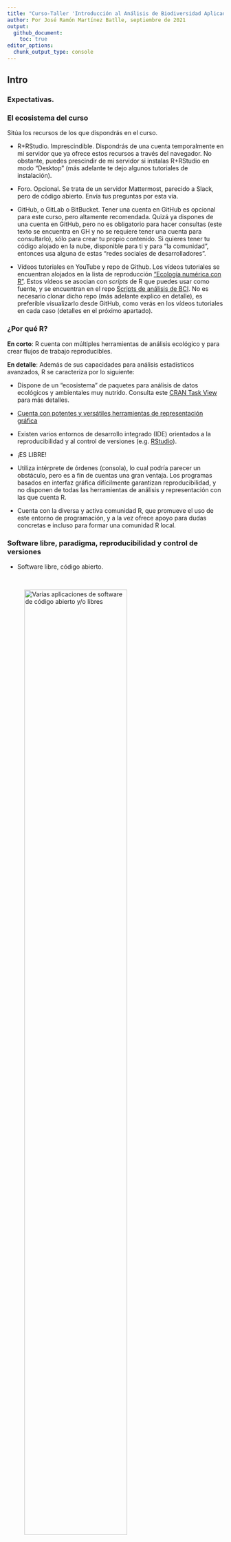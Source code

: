 ```yaml
---
title: "Curso-Taller 'Introducción al Análisis de Biodiversidad Aplicado con R' (202109)"
author: Por José Ramón Martínez Batlle, septiembre de 2021
output:
  github_document:
    toc: true
editor_options: 
  chunk_output_type: console
---
```


<!-- Este .md fue generado a partir del .Rmd homónimo. Edítese el .Rmd -->

## Intro

### Expectativas.


### El ecosistema del curso

Sitúa los recursos de los que dispondrás en el curso.

- R+RStudio. Imprescindible. Dispondrás de una cuenta temporalmente en mi servidor que ya ofrece estos recursos a través del navegador. No obstante, puedes prescindir de mi servidor si instalas R+RStudio en modo "Desktop" (más adelante te dejo algunos tutoriales de instalación).

- Foro. Opcional. Se trata de un servidor Mattermost, parecido a Slack, pero de código abierto. Envía tus preguntas por esta vía.

- GitHub, o GitLab o BitBucket. Tener una cuenta en GitHub es opcional para este curso, pero altamente recomendada. Quizá ya dispones de una cuenta en GitHub, pero no es obligatorio para hacer consultas (este texto se encuentra en GH y no se requiere tener una cuenta para consultarlo), sólo para crear tu propio contenido. Si quieres tener tu código alojado en la nube, disponible para ti y para "la comunidad", entonces usa alguna de estas "redes sociales de desarrolladores".

- Vídeos tutoriales en YouTube y repo de Github. Los vídeos tutoriales se encuentran alojados en la lista de reproducción ["Ecología numérica con R"](https://www.youtube.com/playlist?list=PLDcT2n8UzsCRDqjqSeqHI1wsiNOqpYmsJ). Estos vídeos se asocian con *scripts* de R que puedes usar como fuente, y se encuentran en el repo [Scripts de análisis de BCI](https://github.com/biogeografia-master/scripts-de-analisis-BCI). No es necesario clonar dicho repo (más adelante explico en detalle), es preferible visualizarlo desde GitHub, como verás en los vídeos tutoriales en cada caso (detalles en el próximo apartado). 

### ¿Por qué R?

**En corto**: R cuenta con múltiples herramientas de análisis ecológico y para crear flujos de trabajo reproducibles.

**En detalle**: Además de sus capacidades para análisis estadísticos avanzados, R se caracteriza por lo siguiente:

  - Dispone de un "ecosistema" de paquetes para análisis de datos ecológicos y ambientales muy nutrido. Consulta este [CRAN Task View](https://cran.r-project.org/web/views/Environmetrics.html) para más detalles.

  - [Cuenta con potentes y versátiles herramientas de representación gráfica](https://www.r-graph-gallery.com/)

  - Existen varios entornos de desarrollo integrado (IDE) orientados a la reproducibilidad y al control de versiones (e.g. [RStudio](https://rstudio.com/)).
  
  - ¡ES LIBRE\!
  
  - Utiliza intérprete de órdenes (consola), lo cual podría parecer un obstáculo, pero es a fin de cuentas una gran ventaja. Los programas basados en interfaz gráfica difícilmente garantizan reproducibilidad, y no disponen de todas las herramientas de análisis y representación con las que cuenta R.
  
  - Cuenta con la diversa y activa comunidad R, que promueve el uso de este entorno de programación, y a la vez ofrece apoyo para dudas concretas e incluso para formar una comunidad R local.

### Software libre, paradigma, reproducibilidad y control de versiones

- Software libre, código abierto.

<br>

![Varias aplicaciones de software de código abierto y/o libres](img/os-apps-01.png){width=75%}

<br>

![ODK](img/os-apps-02.png){width=75%}

<br>

- Programación orientada a objetos.

- **Demo**. Un vistazo rápido a R y a la IDE RStudio (¿Qué es R?).

- Reproducibilidad (Markdown, cuadernos RMarkdown).

<br>

![Why program in R?](img/wickham-against-gui.png){width=75%}

<br>

![Reproducibilidad y preproducibilidad 1](img/share-code-repro-01.png){width=75%}

<br>

![Reproducibilidad y preproducibilidad 2](img/share-code-repro-02.png){width=75%}

<br>

![Tarjeta perforada](img/share-code-repro-03.png){width=75%}

<br>

- **Demo**. Probemos un sencillo ejemplo para demostrar la utilidad de los cuadernos RMD de dos formas distintas:

  - Desde cero.
  
  - Usando un repo preexistente alojado en GitHub.

- Control de versiones (Git, GitHub).

<br>

![http://phdcomics.com/comics/archive_print.php?comicid=1531](img/version-control.jpg){width=50%}

<br>

- ¿Para qué me sirve la cuenta de GitHub?

  - En mis clases en la UASD son imprescindibles, aunque en este curso es sólo "recomendada".
  
  - **Demo**: Iniciar sesión en GitHub > Buscar repo > Fork > Clone > [Identificarme] > Commit > Push > Ver cambios

### ¿Cómo instalar R y RStudio?

Dispondrás de una cuenta temporalmente en mi servidor RStudio, por lo que no necesitas instalar R+Rstudio en tu máquina mientras dure el curso. No obstante, si quieres instalar R+RStudio por tu cuenta, te vendrá bien para el futuro si planeas seguir usando este entorno de programación. La versión más reciente de R es la 4, pero versiones >3, como la 3.6, funcionan igualmente bien.

Te transcribo a continuación algunos punteros de vídeos-tutoriales recientes que explican cómo instalarlos a ambos. Lógicamente, la instalación es diferente según el sistema operativo, pero mi recomendación más importante es la siguiente: **sólo instala programas que procedan de fuentes confianza**. El repositorio oficial de R se llama [CRAN](https://cran.r-project.org/).

  - Linux, GNU/Linux o whatever. Lee en el CRAN, pero también [este vídeo](https://www.youtube.com/watch?v=RDUED5LHEfE) lo explica (no sé si sea el más didáctico, pero es reciente y completo). Puedo ofrecer soporte sobre cómo instalar en este sistema operativo (los puristas dicen que no es un sistema operativo).
  
  - Windows. En el CRAN encontrarás la instalación, y [este vídeo](https://www.youtube.com/watch?v=h2IPWVXaUuU) me pareció completo. No puedo ofrecer soporte sobre cómo instalar R en este sistema operativo, aunque quizá puedo aportar ideas generales.
  
  - macOS. No puedo sugerir nada aquí, así que mejor buscar opciones por tu propia cuenta. En todo caso, la [página del CRAN](https://cran.r-project.org/bin/macosx/) sobre cómo instalar en macOS luce detallada
  
  - Si tienes experiencia en contenedores, prueba con Docker. Esta opción tiene múltiples ventajas, como por ejemplo: 1) No tienes que pelearte con el infierno de las dependencias; 2) Normalmente, las imágenes de Docker de R incorporan de serie varios paquetes muy populares; 3) Dispondrás de RStudio Server y, dependiendo de la imagen que descargues, del servidor Shiny.


### La obtención de certificado, en cuatro pasos

1. Elige una familia de plantas de entre éstas: Annonaceae, Apocynaceae, Arecaceae, Burseraceae, Chrysobalanaceae, Clusiaceae, Euphorbiaceae, Fabaceae-caesalpinioideae, Fabaceae-mimosoideae, Fabaceae-papilionoideae, Lauraceae, Malvaceae, Melastomataceae, Meliaceae, Moraceae, Myrsinaceae, Myrtaceae, Piperaceae, Rubiaceae, Rutaceae, Salicaceae, Sapindaceae, Sapotaceae, Urticaceae. Asimismo Elige al menos uno de estos análisis : análisis de agrupamiento (*cluster analysis*), análisis de ordenación, análisis de diversidad. Informa al profesor (por foro o correo) para evitar de tu elección y espera aprobación.

2. Aplícale, mediante script, el análisis elegido a la familia elegida. Guarda el script, es un entregable. Nota: tu script lo ejecutaré, así que debe ser reproducible.

3. Escribe un resumen de 250 palabras (máximo recomendado), que resuma lo siguiente: qué responde tu análisis, cómo lo hiciste, qué obtuviste y qué perspectivas abre. Usa el formato que prefieras: RMarkdown, Markdown, TeX, o usa los procesadores de texto tradicionales LibreOffice Writer, Microsoft Word. Me interesa el contenido, no el formato. No es necesario añadir figuras ni tablas al resumen, porque las veré al reproducir tu script.

4. Envía el script reproducible y el texto a mi dirección de correo, o por el foro.

## Análisis de biodiversidad

### La parcela permanente de 50-ha de árboles de Barro Colorado Island (BCI).

Para obtener resultados empíricos consistentes, se necesitan datos de comunidad y ambientales de calidad. El [conjunto de datos de BCI](http://ctfs.si.edu/webatlas/datasets/bci) es idóneo en este sentido, puesto que dispone de múltiples variables ambientales e información de la comunidad basada en repetidos censos desde la década de los 80 del siglo XX (Condit, 1998; Hubbel et al., 1999; Hubbel et al., 2005). Los datos están bien documentados y contienen todas las variables necesarias para cualquier análisis de ecología numérica.

Puedes consultar más en estos vídeos.

* [Vídeo (versión en español): Un vistazo a la ciencia y los cientificos que trabajan en la isla de Barro Colorado](https://www.youtube.com/watch?v=bN54RGtxFeM)

* [Vídeo (versión original en inglés): Barro Colorado Island: BCI - Official Video - Smithsonian Tropical Research Institute in Panama](https://www.youtube.com/watch?v=tRGG-XmNMhk)

* [Vídeo: Datos censales parcela permanente 50 ha árboles BCI, explicado por el tali](https://www.youtube.com/watch?v=Hm6yO_V6NUY&list=PLDcT2n8UzsCRDqjqSeqHI1wsiNOqpYmsJ&index=1)

### Una rápida intro a R

- Objetos en R. Creé [este tutorial](https://geofis.shinyapps.io/tutorial1/) hace ya algún tiempo, pero pienso que sigue siendo útil. **Demo** en vivo.

### Análisis exploratorio de datos (AED). ¿Por qué? Matrices de comunidad y ambiental.

![*The Datasaurus Dozen*. Aunque diferentes en apariencia, cada conjunto de datos tiene el mismo resumen estadístico (media, desviación estándar y correlación de Pearson) a dos posiciones decimales. Fuente: https://www.autodesk.com/research/publications/same-stats-different-graphs](img/eda-importance.png){width=75%}

- **Demo**. Exploremos los datos. [Vídeo: Crear script de análisis para generar objetos, tales como tablas de R y gráficos (por ejemplo, gráficos de mosaico, gráficos de dispersión), e insertarlos en documento de manuscrito formato RMarkdown (análisis exploratorio de datos). T39:19](https://www.youtube.com/watch?v=vRWoqzJrnk4&list=PLDcT2n8UzsCRDqjqSeqHI1wsiNOqpYmsJ&index=4)

> En el vídeo tutorial, así como en los siguientes, verás que me refiero a scripts que disponen de dos versiones cada uno: una versión Markdown (archivo `.md`) y una versión R (archivo `.R`). Utiliza la versión *Ra*" del archivo`.R` para copiar código, pegarlo en R y reproducir los análisis. Utiliza el archivo `.md` para ver el resultado "tejido" que obtendrías al ejecutar cada script.

- [Vídeo sugerido: Tutorial de `tidyverse`. Este vídeo tiene finalidad didáctica. Los análisis mostrados en éste son sólo demostrativos. En otros vídeos si ejecutaré análisis que podrían serte útiles en tu manuscrito, aplicando lo mostrado en este tutorial. T1:48:09](https://www.youtube.com/watch?v=YiUmteAbLt8&list=PLDcT2n8UzsCRDqjqSeqHI1wsiNOqpYmsJ&index=5)

- **Demo** [Vídeo sugerido: Cómo crear mapas de riqueza y abundancia global y de mi familia de plantas asignada. En este vídeo, verás cómo crear mapas interactivos y estáticos de abundancia y riqueza, que podrás insertar en tu manuscrito. T35:31](https://www.youtube.com/watch?v=okMDGdgQ1EM&list=PLDcT2n8UzsCRDqjqSeqHI1wsiNOqpYmsJ&index=6)
      
- [Vídeo sugerido: Cómo crear mapas de variables ambientales. T27:37](https://www.youtube.com/watch?v=qe7qD03n0jI&list=PLDcT2n8UzsCRDqjqSeqHI1wsiNOqpYmsJ&index=7)
      
- **Demo** [Vídeo sugerido: Cómo realizar análisis y paneles de correlación entre variables ambientales. T40:39](https://www.youtube.com/watch?v=xfKGOWNyJVc&list=PLDcT2n8UzsCRDqjqSeqHI1wsiNOqpYmsJ&index=8)
      
- [Vídeo sugerido: Mapas de variables ambientales **por lotes**. T15:33](https://www.youtube.com/watch?v=SNYhP5mqlTQ&list=PLDcT2n8UzsCRDqjqSeqHI1wsiNOqpYmsJ&index=9)


### Medidas de asociación: distancia.


### Análisis de agrupamiento (cluster analysis).


### Análisis de ordenación.


### Análisis de diversidad.


### Hacia dónde va el análisis de biodiversidad.


### Referencias

1. Repo de *scripts*, que dispone de un DOI, el cual puedes usar para referirlo:  [![DOI](https://zenodo.org/badge/303678546.svg)](https://zenodo.org/badge/latestdoi/303678546), o puedes usar esta [entrada BibTeX](https://github.com/biogeografia-master/scripts-de-analisis-BCI#entrada-bibtex)

2. Manual de referencia (en inglés), para dudas específicas: Borcard, D., Gillet, F., & Legendre, P. (2018). **Numerical ecology with R**. Springer.
